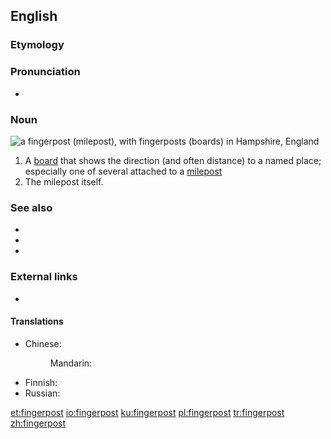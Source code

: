 ==English==

===Etymology===
{{compound|finger|post|lang=en}}

===Pronunciation===
* {{a|UK}} {{IPA|/ˈfɪŋ.ɡə(ɹ)ˌpəʊst/|lang=en}}

===Noun===
[[File:Fingerpost at Chawton.jpg|thumb|right|a '''fingerpost''' (milepost), with '''fingerposts''' (boards) in Hampshire, England]]
{{en-noun}}

# A [[board]] that shows the direction (and often distance) to a named place; especially one of several attached to a [[milepost]]
# The milepost itself.

===See also===
* {{l|en|guidepost}}
* {{l|en|signpost}}
* {{l|en|waymark}}

===External links===
* {{pedialite}}

====Translations====
{{trans-top|board that shows the direction to a named place}}
* Chinese:
*: Mandarin: {{t-needed|cmn}}
{{trans-mid}}
* Finnish: {{t|fi|tienviitta}}
* Russian: {{t-needed|ru}}
{{trans-bottom}}

{{trans-see|the milepost itself|milepost}}


[[et:fingerpost]]
[[io:fingerpost]]
[[ku:fingerpost]]
[[pl:fingerpost]]
[[tr:fingerpost]]
[[zh:fingerpost]]